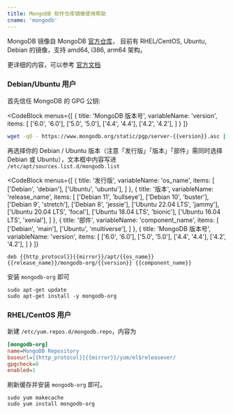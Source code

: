 ```yaml
---
title: MongoDB 软件仓库镜像使用帮助
cname: 'mongodb'
---
```


MongoDB 镜像自 MongoDB [官方仓库](https://repo.mongodb.org/)， 目前有 RHEL/CentOS, Ubuntu, Debian 的镜像，支持 amd64, i386, arm64 架构。

更详细的内容，可以参考 [官方文档](https://docs.mongodb.org/master/administration/install-on-linux/)

### Debian/Ubuntu 用户

首先信任 MongoDB 的 GPG 公钥:

<CodeBlock
  menus={[
    {
      title: 'MongoDB 版本号',
      variableName: 'version',
      items: [
        ['6.0', '6.0'],
        ['5.0', '5.0'],
        ['4.4', '4.4'],
        ['4.2', '4.2'],
      ]
    }
  ]}
>

```bash
wget -qO - https://www.mongodb.org/static/pgp/server-{{version}}.asc | sudo apt-key add -
```

</CodeBlock>

再选择你的 Debian / Ubuntu 版本（注意「发行版」「版本」「部件」需同时选择 Debian 或 Ubuntu），文本框中内容写进 `/etc/apt/sources.list.d/mongodb.list`

<CodeBlock
  menus={[
    {
      title: '发行版',
      variableName: 'os_name',
      items: [
        ['Debian', 'debian'],
        ['Ubuntu', 'ubuntu'],
      ]
    },
    {
      title: '版本',
      variableName: 'release_name',
      items: [
        ['Debian 11', 'bullseye'],
        ['Debian 10', 'buster'],
        ['Debian 9', 'stretch'],
        ['Debian 8', 'jessie'],
        ['Ubuntu 22.04 LTS', 'jammy'],
        ['Ubuntu 20.04 LTS', 'focal'],
        ['Ubuntu 18.04 LTS', 'bionic'],
        ['Ubuntu 16.04 LTS', 'xenial'],
      ]
    },
    {
      title: '部件',
      variableName: 'component_name',
      items: [
        ['Debian', 'main'],
        ['Ubuntu', 'multiverse'],
      ]
    },
    {
      title: 'MongoDB 版本号',
      variableName: 'version',
      items: [
        ['6.0', '6.0'],
        ['5.0', '5.0'],
        ['4.4', '4.4'],
        ['4.2', '4.2'],
      ]
    }
  ]}
>

```properties
deb {{http_protocol}}{{mirror}}/apt/{{os_name}} {{release_name}}/mongodb-org/{{version}} {{component_name}}
```

</CodeBlock>

安装 `mongodb-org` 即可

```
sudo apt-get update
sudo apt-get install -y mongodb-org
```

### RHEL/CentOS 用户


新建 `/etc/yum.repos.d/mongodb.repo`，内容为

<CodeBlock>

```ini
[mongodb-org]
name=MongoDB Repository
baseurl={{http_protocol}}{{mirror}}/yum/el$releasever/
gpgcheck=0
enabled=1
```

</CodeBlock>

刷新缓存并安装 `mongodb-org` 即可。

```
sudo yum makecache
sudo yum install mongodb-org
```
